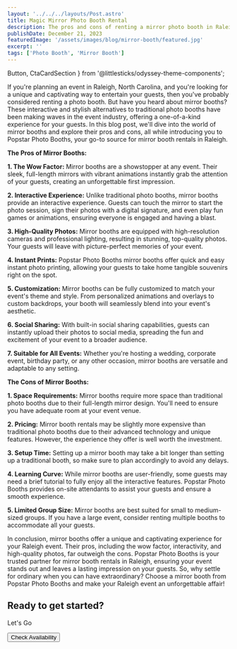 ```yaml
---
layout: '../../../layouts/Post.astro'
title: Magic Mirror Photo Booth Rental
description: The pros and cons of renting a mirror photo booth in Raleigh, NC
publishDate: December 21, 2023
featuredImage: '/assets/images/blog/mirror-booth/featured.jpg'
excerpt: ''
tags: ['Photo Booth', 'Mirror Booth']
---
```

  Button,
  CtaCardSection
} from '@littlesticks/odyssey-theme-components';

If you're planning an event in Raleigh, North Carolina, and you're looking for a unique and captivating way to entertain your guests, then you've probably considered renting a photo booth. But have you heard about mirror booths? These interactive and stylish alternatives to traditional photo booths have been making waves in the event industry, offering a one-of-a-kind experience for your guests. In this blog post, we'll dive into the world of mirror booths and explore their pros and cons, all while introducing you to Popstar Photo Booths, your go-to source for mirror booth rentals in Raleigh.

**The Pros of Mirror Booths:**

**1. The Wow Factor:** Mirror booths are a showstopper at any event. Their sleek, full-length mirrors with vibrant animations instantly grab the attention of your guests, creating an unforgettable first impression.

**2. Interactive Experience:** Unlike traditional photo booths, mirror booths provide an interactive experience. Guests can touch the mirror to start the photo session, sign their photos with a digital signature, and even play fun games or animations, ensuring everyone is engaged and having a blast.

**3. High-Quality Photos:** Mirror booths are equipped with high-resolution cameras and professional lighting, resulting in stunning, top-quality photos. Your guests will leave with picture-perfect memories of your event.

**4. Instant Prints:** Popstar Photo Booths mirror booths offer quick and easy instant photo printing, allowing your guests to take home tangible souvenirs right on the spot.

**5. Customization:** Mirror booths can be fully customized to match your event's theme and style. From personalized animations and overlays to custom backdrops, your booth will seamlessly blend into your event's aesthetic.

**6. Social Sharing:** With built-in social sharing capabilities, guests can instantly upload their photos to social media, spreading the fun and excitement of your event to a broader audience.

**7. Suitable for All Events:** Whether you're hosting a wedding, corporate event, birthday party, or any other occasion, mirror booths are versatile and adaptable to any setting.

**The Cons of Mirror Booths:**

**1. Space Requirements:** Mirror booths require more space than traditional photo booths due to their full-length mirror design. You'll need to ensure you have adequate room at your event venue.

**2. Pricing:** Mirror booth rentals may be slightly more expensive than traditional photo booths due to their advanced technology and unique features. However, the experience they offer is well worth the investment.

**3. Setup Time:** Setting up a mirror booth may take a bit longer than setting up a traditional booth, so make sure to plan accordingly to avoid any delays.

**4. Learning Curve:** While mirror booths are user-friendly, some guests may need a brief tutorial to fully enjoy all the interactive features. Popstar Photo Booths provides on-site attendants to assist your guests and ensure a smooth experience.

**5. Limited Group Size:** Mirror booths are best suited for small to medium-sized groups. If you have a large event, consider renting multiple booths to accommodate all your guests.

In conclusion, mirror booths offer a unique and captivating experience for your Raleigh event. Their pros, including the wow factor, interactivity, and high-quality photos, far outweigh the cons. Popstar Photo Booths is your trusted partner for mirror booth rentals in Raleigh, ensuring your event stands out and leaves a lasting impression on your guests. So, why settle for ordinary when you can have extraordinary? Choose a mirror booth from Popstar Photo Booths and make your Raleigh event an unforgettable affair!

<CtaCardSection background="var(--theme-surface-1)" color="var(--theme-on-surface-2)">
    <h2>Ready to get started?</h2>
    <p>Let's Go</p>
    <Button href="/contact" customIcon>
    Check Availability
    <Fragment slot="icon">
      <Icon name="ic:baseline-chevron-right"/>
    </Fragment>
    </Button>
</CtaCardSection>